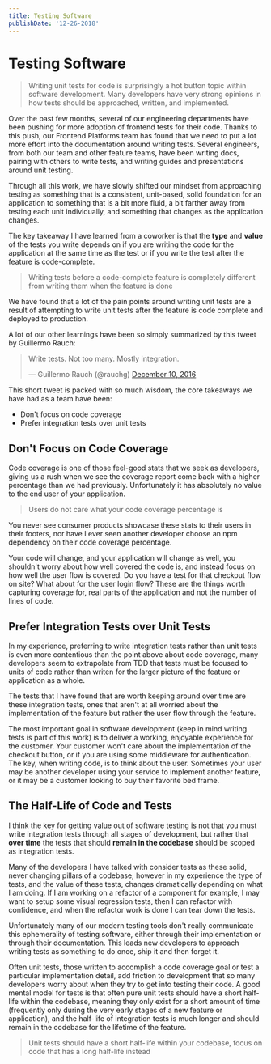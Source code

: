```yaml
---
title: Testing Software
publishDate: '12-26-2018'
---
```



# Testing Software

> Writing unit tests for code is surprisingly a hot button topic within software
> development. Many developers have very strong opinions in how tests should be
> approached, written, and implemented.

Over the past few months, several of our engineering departments have been
pushing for more adoption of frontend tests for their code. Thanks to this push,
our Frontend Platforms team has found that we need to put a lot more effort into
the documentation around writing tests. Several engineers, from both our team
and other feature teams, have been writing docs, pairing with others to write
tests, and writing guides and presentations around unit testing.

Through all this work, we have slowly shifted our mindset from approaching
testing as something that is a consistent, unit-based, solid foundation for an
application to something that is a bit more fluid, a bit farther away from
testing each unit individually, and something that changes as the application
changes.

The key takeaway I have learned from a coworker is that the **type** and
**value** of the tests you write depends on if you are writing the code for the
application at the same time as the test or if you write the test after the
feature is code-complete.

> Writing tests before a code-complete feature is completely different from
> writing them when the feature is done

We have found that a lot of the pain points around writing unit tests are a
result of attempting to write unit tests after the feature is code complete and
deployed to production.

A lot of our other learnings have been so simply summarized by this tweet by
Guillermo Rauch:

<blockquote className="twitter-tweet tw-align-center" data-lang="en">
  <p lang="en" dir="ltr">
    Write tests. Not too many. Mostly integration.
  </p>
  &mdash; Guillermo Rauch (@rauchg) <a href="https://twitter.com/rauchg/status/807626710350839808?ref_src=twsrc%5Etfw">December 10, 2016</a>
</blockquote>

This short tweet is packed with so much wisdom, the core takeaways we have had
as a team have been:

- Don't focus on code coverage
- Prefer integration tests over unit tests

## Don't Focus on Code Coverage

Code coverage is one of those feel-good stats that we seek as developers, giving
us a rush when we see the coverage report come back with a higher percentage
than we had previously. Unfortunately it has absolutely no value to the end user
of your application.

> Users do not care what your code coverage percentage is

You never see consumer products showcase these stats to their users in their
footers, nor have I ever seen another developer choose an npm dependency on
their code coverage percentage.

Your code will change, and your application will change as well, you shouldn't
worry about how well covered the code is, and instead focus on how well the user
flow is covered. Do you have a test for that checkout flow on site? What about
for the user login flow? These are the things worth capturing coverage for, real
parts of the application and not the number of lines of code.

## Prefer Integration Tests over Unit Tests

In my experience, preferring to write integration tests rather than unit tests
is even more contentious than the point above about code coverage, many
developers seem to extrapolate from TDD that tests must be focused to units of
code rather than writen for the larger picture of the feature or application as
a whole.

The tests that I have found that are worth keeping around over time are these
integration tests, ones that aren't at all worried about the implementation of
the feature but rather the user flow through the feature.

The most important goal in software development (keep in mind writing tests is
part of this work) is to deliver a working, enjoyable experience for the
customer. Your customer won't care about the implementation of the checkout
button, or if you are using some middleware for authentication. The key, when
writing code, is to think about the user. Sometimes your user may be another
developer using your service to implement another feature, or it may be a
customer looking to buy their favorite bed frame.

## The Half-Life of Code and Tests

I think the key for getting value out of software testing is not that you must
write integration tests through all stages of development, but rather that
**over time** the tests that should **remain in the codebase** should be scoped
as integration tests.

Many of the developers I have talked with consider tests as these solid, never
changing pillars of a codebase; however in my experience the type of tests, and
the value of these tests, changes dramatically depending on what I am doing. If
I am working on a refactor of a component for example, I may want to setup some
visual regression tests, then I can refactor with confidence, and when the
refactor work is done I can tear down the tests.

Unfortunately many of our modern testing tools don't really communicate this
ephemerality of testing software, either through their implementation or through
their documentation. This leads new developers to approach writing tests as
something to do once, ship it and then forget it.

Often unit tests, those written to accomplish a code coverage goal or test a
particular implementation detail, add friction to development that so many
developers worry about when they try to get into testing their code. A good
mental model for tests is that often pure unit tests should have a short
half-life within the codebase, meaning they only exist for a short amount of
time (frequently only during the very early stages of a new feature or
application), and the half-life of integration tests is much longer and should
remain in the codebase for the lifetime of the feature.

> Unit tests should have a short half-life within your codebase, focus on code
> that has a long half-life instead

<Footer />
